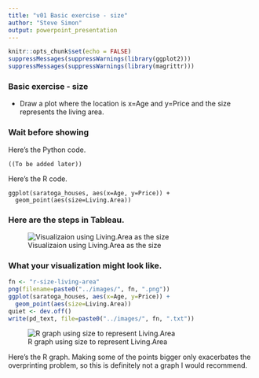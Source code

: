 ```yaml
---
title: "v01 Basic exercise - size"
author: "Steve Simon"
output: powerpoint_presentation
---
```


```r
knitr::opts_chunk$set(echo = FALSE)
suppressMessages(suppressWarnings(library(ggplot2)))
suppressMessages(suppressWarnings(library(magrittr)))
```

### Basic exercise - size

+ Draw a plot where the location is x=Age and y=Price and the size represents the living area.

### Wait before showing

Here's the Python code.

```{}
((To be added later))
```

Here's the R code.

```{}
ggplot(saratoga_houses, aes(x=Age, y=Price)) + 
  geom_point(aes(size=Living.Area))
```

### Here are the steps in Tableau.

![Visualizaion using Living.Area as the size](../images/tableau-size-living-area.png)

### What your visualization might look like.

```r
fn <- "r-size-living-area"
png(filename=paste0("../images/", fn, ".png"))
ggplot(saratoga_houses, aes(x=Age, y=Price)) + 
  geom_point(aes(size=Living.Area))
quiet <- dev.off()
write(pd_text, file=paste0("../images/", fn, ".txt"))
```

![R graph using size to represent Living.Area](../images/r-size-living-area.png)

<div class="notes">

Here's the R graph. Making some of the points bigger only exacerbates the overprinting problem, so this is definitely not a graph I would recommend.

</div>

